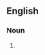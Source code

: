 ==English==

===Noun===
{{en-noun|head=[[sub]]-[[discipline]]}}

# {{alternative spelling of|subdiscipline|lang=en}}